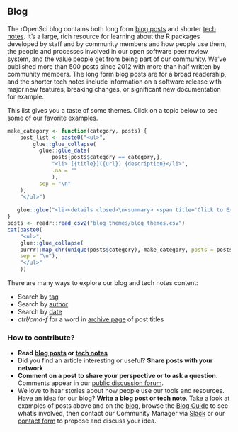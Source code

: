 ## Blog {#blog}

The rOpenSci blog contains both long form [blog posts](https://ropensci.org/blog/) and shorter [tech notes](https://ropensci.org/technotes). 
It's a large, rich resource for learning about the R packages developed by staff and by community members and how people use them, 
the people and processes involved in our open software peer review system, and the value people get from being part of our community. 
We've published more than 500 posts since 2012 with more than half written by community members. 
The long form blog posts are for a broad readership, 
and the shorter tech notes include information on a software release with major new features, 
breaking changes, or significant new documentation for example. 

This list gives you a taste of some themes. 
Click on a topic below to see some of our favorite examples.

```r
make_category <- function(category, posts) {
    post_list <- paste0("<ul>",
        glue::glue_collapse(
          glue::glue_data(
              posts[posts$category == category,], 
              "<li> [{title}]({url}) {description}</li>",
              .na = ""
              ),
          sep = "\n"
    ),
    "</ul>")
    
   glue::glue("<li><details closed>\n<summary> <span title='Click to Expand'> {category} </span> </summary>\n{post_list}\n</details></li>")
}
posts <- readr::read_csv2("blog_themes/blog_themes.csv")
cat(paste0(
    "<ul>",
    glue::glue_collapse(
    purrr::map_chr(unique(posts$category), make_category, posts = posts),
    sep = "\n"),
    "</ul>"
    ))
```

There are many ways to explore our blog and tech notes content:

*   Search by [tag](https://ropensci.org/tags/)
*   Search by [author](https://ropensci.org/author/)
*   Search by [date](https://ropensci.org/archive/)
*   _ctrl/cmd-f_ for a word in [archive page](https://ropensci.org/archive/) of post titles


### How to contribute? 

*   **Read [blog posts](https://ropensci.org/blog/) or [tech notes](https://ropensci.org/technotes/)**
*   Did you find an article interesting or useful? **Share posts with your network**
*   **Comment on a post to share your perspective or to ask a question.** 
    Comments appear in our [public discussion forum](#channels).
*   We love to hear stories about how people use our tools and resources. 
    Have an idea for our blog? **Write a blog post or tech note**. 
    Take a look at examples of posts above and on the [blog](https://ropensci.org/blog), 
    browse the [Blog Guide](https://blogguide.ropensci.org/) to see what's involved, 
    then contact our Community Manager via [Slack](#channels-slack) or our [contact form](https://ropensci.org/contact/) to propose and discuss your idea.
